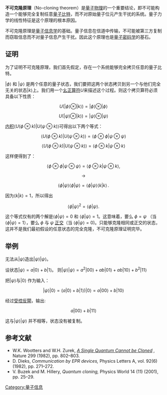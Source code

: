 {{noteTA
|G1=P
}}
'''不可克隆原理'''（No-cloning theorem）是[[量子力学|量子物理]]的一个重要结论，即不可能构造一个能够完全复制任意[[量子位元|量子比特]]，而不对原始量子位元产生干扰的系统。量子力学的线性特征是这个原理的根本原因。

不可克隆原理是[[量子信息|量子信息学]]的基础。量子信息在信道中传输，不可能被第三方复制而窃取信息而不对量子信息产生干扰。因此这个原理也是[[量子密码学|量子密码学]]的基石。

== 证明 ==

为了证明不可克隆原理，我们首先假定，存在一个系统能够完全拷贝任意的量子比特。

<math>|\phi \rangle</math> 和 <math>|\psi \rangle</math> 是两个任意的量子状态，我们要把这两个状态拷贝到另一个与他们完全无关的状态<math>|k \rangle</math>上。我们用一个[[幺正算符|幺正算符]]<math>U</math>来描述这个过程。则这个拷贝算符必须具备以下性质：

:<math>U(|\phi \rangle \otimes |k \rangle) = |\phi \rangle \otimes |\phi \rangle</math>
:<math>U(|\psi \rangle \otimes |k \rangle) = |\psi \rangle \otimes |\psi \rangle</math>

[[数量积|内积]]<math>\langle U(\phi \otimes k) | U(\psi \otimes k) \rangle</math>可得出以下两个等式：

:<math>\langle U(\phi \otimes k) | U(\psi \otimes k) \rangle = \langle \phi \otimes \phi | \psi \otimes \psi \rangle</math>
:<math>\langle U(\phi \otimes k) | U(\psi \otimes k) \rangle = \langle \phi \otimes k | \psi \otimes k \rangle</math>

这样便得到了：

:<math>\langle \phi \otimes \phi | \psi \otimes \psi \rangle = \langle \phi \otimes k | \psi \otimes k \rangle,</math>
:<math>{ \to}</math>
:<math>\langle \phi | \psi \rangle \langle \phi | \psi \rangle = \langle \phi | \psi \rangle \langle k | k \rangle\,.</math>

因为<math>\langle k | k \rangle = 1 </math>，所以得出
:<math>\langle \phi | \psi \rangle^2 = \langle \phi | \psi \rangle.</math>

这个等式仅有的两个解是<math>\langle \phi | \psi \rangle = 0</math> 和 <math>\langle \phi | \psi \rangle = 1</math>。这意味着，要么 <math>\phi = \psi</math> （当 <math>\langle \phi | \psi \rangle = 1</math>），要么 <math>\phi</math> 与 <math>\psi</math> [[正交|正交]]（当 <math>\langle \phi | \psi \rangle = 0</math>)。只能够克隆相同或正交的状态，这并不是我们最初假设的任意状态的完全克隆，不可克隆原理证明完毕。

== 举例 ==
无法从<math>| \psi \rangle</math>造出<math>| \psi \rangle | \psi \rangle</math>。

设状态<math>| \psi \rangle = a|0\rangle + b|1\rangle </math>。
则<math>| \psi \rangle | \psi \rangle = a^2|00\rangle + ab|01 \rangle + ab|10 \rangle + b^2|11 \rangle</math>

把<math>| \psi \rangle </math>与<math> |0 \rangle </math> 作为输入：
:<math>| \psi \rangle |0 \rangle = \bigg( a|0\rangle + b|1\rangle \bigg)|0 \rangle = a|00\rangle + b|10 \rangle </math>

经过[[受控反閘|受控反閘]]，输出:
:<math>a|00\rangle + b|11\rangle </math>

这与<math>| \psi \rangle | \psi \rangle</math> 并不相等，状态没有被复制。

== 参考文献 ==
* W.K. Wootters and W.H. Zurek, ''[http://www.nature.com/nature/journal/v299/n5886/abs/299802a0.html A Single Quantum Cannot be Cloned] {{Wayback|url=http://www.nature.com/nature/journal/v299/n5886/abs/299802a0.html |date=20170717183632 }},'' Nature 299 (1982), pp. 802–803.
* D. Dieks, ''Communication by EPR devices,'' Physics Letters A, vol. 92(6) (1982), pp. 271–272.
* V. Buzek and M. Hillery, ''Quantum cloning,'' Physics World 14 (11) (2001), pp. 25–29.

[[Category:量子信息|Category:量子信息]]